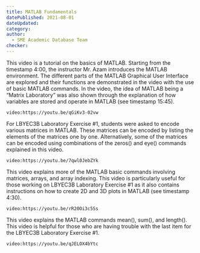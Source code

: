 ```yaml
---
title: MATLAB Fundamentals
datePublished: 2021-08-01
dateUpdated: 
category: 
author: 
  - SME Academic Database Team
checker: 
---
```


This video is a tutorial on the basics of MATLAB. Starting from the timestamp 4:00, the instructor Mr. Azam introduces the MATLAB environment. The different parts of the MATLAB Graphical User Interface are explored and their functions are demonstrated in the video with the use of basic MATLAB commands. In the video, the idea of MATLAB being a “Matrix Laboratory” was also shown through the explanation of how variables are stored and operate in MATLAB (see timestamp 15:45).

`video:https://youtu.be/qGiKv3-02vw`

For LBYEC3B Laboratory Exercise #1, students were asked to encode various matrices in MATLAB. These matrices can be encoded by listing the elements of the matrices one by one. Alternatively, some of the matrices can be encoded using combinations of the zeros() and eye() commands explained in this video.

`video:https://youtu.be/7qwl0JebZYk`

This video explains more of the MATLAB basic commands involving matrices, arrays, and array indexing. This video is particularly useful for those working on LBYEC3B Laboratory Exercise #1 as it also contains instructions on how to create 2D and 3D plots in MATLAB (see timestamp 4:30).

`video:https://youtu.be/rR20Oi3c5Ss`

This video explains the MATLAB commands mean(), sum(), and length(). This video is helpful for those who are having trouble with the last item for the LBYEC3B Laboratory Exercise #1.

`video:https://youtu.be/qJELOX4bYtc`